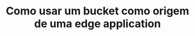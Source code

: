 ---
title: Como usar um bucket como origem de uma edge application
description: Aprenda como usar um bucket como origem de uma edge application.
meta_tags: object storage, storage, cloud, s3, bucket, objetos, arquivos, armazenamento, file storage, origin, origem
namespace: documentation_guides_object_storage_origin
permalink: /documentation/products/guides/usar-bucket-como-origem/
---